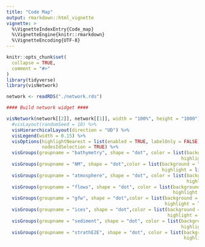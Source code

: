 ```yaml
---
title: "Code Map"
output: rmarkdown::html_vignette
vignette: >
  %\VignetteIndexEntry{Code_map}
  %\VignetteEngine{knitr::rmarkdown}
  %\VignetteEncoding{UTF-8}
---
```


```r
knitr::opts_chunk$set(
  collapse = TRUE,
  comment = "#>"
)
library(tidyverse) 
library(visNetwork)

```


```r

network <- readRDS("./network.rds")

#### Build network widget ####

visNetwork(network[[2]], network[[1]], width = "100%", height = "1000") %>%      # Build the network
  #visLayout(randomSeed = 10) %>%                                          # Control the randomisation of the layout
  visHierarchicalLayout(direction = "UD") %>%                             # Control the randomisation of the layout
  visLegend(width = 0.15) %>%                                             # Add a legend
  visOptions(highlightNearest = list(enabled = TRUE, labelOnly = FALSE),  # Control the highlighting when you select a script
             nodesIdSelection = TRUE) %>%                                 # Allow the user to select a script from a drop down list
  visGroups(groupname = "bathymetry", shape = "dot", color = list(background = "#440154FF", border = "#440154FF", # Control colouring and highlighting per group
                                                                highlight = list(background = "white", border = "#440154FF"))) %>%
  visGroups(groupname = "NM", shape = "dot",color = list(background = "#46337EFF", border = "#46337EFF",
                                                         highlight = list(background = "white", border = "#46337EFF"))) %>% 
  visGroups(groupname = "atmosphere", shape = "dot", color = list(background = "#365C8DFF", border = "#365C8DFF",
                                                                  highlight = list(background = "white", border = "#365C8DFF"))) %>% 
  visGroups(groupname = "flows", shape = "dot", color = list(background = "#1FA187FF", border = "#1FA187FF",
                                                             highlight = list(background = "white", border = "#1FA187FF"))) %>% 
  visGroups(groupname = "gfw", shape = "dot",color = list(background = "#277F8EFF", border = "#277F8EFF",
                                                          highlight = list(background = "white", border = "#277F8EFF"))) %>% 
  visGroups(groupname = "ices", shape = "dot",color = list(background = "#4AC16DFF", border = "#4AC16DFF",
                                                           highlight = list(background = "white", border = "#4AC16DFF"))) %>% 
  visGroups(groupname = "sediment", shape = "dot", color = list(background = "#9FDA3AFF", border = "#9FDA3AFF",
                                                                highlight = list(background = "white", border = "#9FDA3AFF"))) %>% 
  visGroups(groupname = "strathE2E", shape = "dot", color = list(background = "#FDE725FF", border = "#FDE725FF",
                                                                 highlight = list(background = "white", border = "#FDE725FF")))

```  

